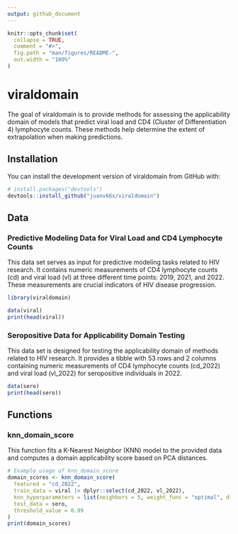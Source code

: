 ```yaml
---
output: github_document
---
```


<!-- README.md is generated from README.Rmd. Please edit that file -->

```r
knitr::opts_chunk$set(
  collapse = TRUE,
  comment = "#>",
  fig.path = "man/figures/README-",
  out.width = "100%"
)
```

# viraldomain

<!-- badges: start -->
<!-- badges: end -->

The goal of viraldomain is to provide methods for assessing the applicability domain of models that predict viral load and CD4 (Cluster of Differentiation 4) lymphocyte counts. These methods help determine the extent of extrapolation when making predictions.

## Installation

You can install the development version of viraldomain from GitHub with:

```r
# install.packages("devtools")
devtools::install_github("juanv66x/viraldomain")
```

## Data

### Predictive Modeling Data for Viral Load and CD4 Lymphocyte Counts

This data set serves as input for predictive modeling tasks related to HIV research. It contains numeric measurements of CD4 lymphocyte counts (cd) and viral load (vl) at three different time points: 2019, 2021, and 2022. These measurements are crucial indicators of HIV disease progression.

```r
library(viraldomain)

data(viral)
print(head(viral))
```

### Seropositive Data for Applicability Domain Testing

This data set is designed for testing the applicability domain of methods related to HIV research. It provides a tibble with 53 rows and 2 columns containing numeric measurements of CD4 lymphocyte counts (cd_2022) and viral load (vl_2022) for seropositive individuals in 2022.

```r
data(sero)
print(head(sero))
```

## Functions

### knn_domain_score

This function fits a K-Nearest Neighbor (KNN) model to the provided data and computes a domain applicability score based on PCA distances.

```r
# Example usage of knn_domain_score
domain_scores <- knn_domain_score(
  featured = "cd_2022",
  train_data = viral |> dplyr::select(cd_2022, vl_2022),
  knn_hyperparameters = list(neighbors = 5, weight_func = "optimal", dist_power = 0.33),
  test_data = sero,
  threshold_value = 0.99
)
print(domain_scores)
```
